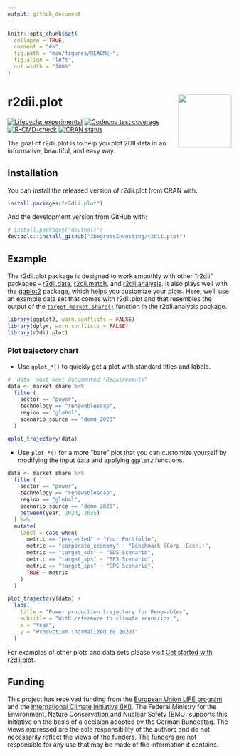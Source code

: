 ```yaml
---
output: github_document
---
```


<!-- README.md is generated from README.Rmd. Please edit that file -->

```r
knitr::opts_chunk$set(
  collapse = TRUE,
  comment = "#>",
  fig.path = "man/figures/README-",
  fig.align = "left",
  out.width = "100%"
)
```

# r2dii.plot <img src="man/figures/logo.svg" align="right" width="120" />

<!-- badges: start -->
[![Lifecycle:
experimental](https://img.shields.io/badge/lifecycle-experimental-orange.svg)](https://lifecycle.r-lib.org/articles/stages.html)
[![Codecov test coverage](https://codecov.io/gh/2DegreesInvesting/r2dii.plot/branch/master/graph/badge.svg)](https://app.codecov.io/gh/2DegreesInvesting/r2dii.plot?branch=master)
[![R-CMD-check](https://github.com/2DegreesInvesting/r2dii.plot/workflows/R-CMD-check/badge.svg)](https://github.com/2DegreesInvesting/r2dii.plot/actions)
[![CRAN status](https://www.r-pkg.org/badges/version/r2dii.plot)](https://CRAN.R-project.org/package=r2dii.plot)
<!-- badges: end -->

The goal of r2dii.plot is to help you plot 2DII data in an informative,
beautiful, and easy way.

## Installation

You can install the released version of r2dii.plot from CRAN with:

```r
install.packages("r2dii.plot")
```

And the development version from GitHub with:

```r
# install.packages("devtools")
devtools::install_github("2DegreesInvesting/r2dii.plot")
```

## Example

The r2dii.plot package is designed to work smoothly with other "r2dii" packages
-- [r2dii.data](https://2degreesinvesting.github.io/r2dii.data/),
[r2dii.match](https://2degreesinvesting.github.io/r2dii.match/), and
[r2dii.analysis](https://2degreesinvesting.github.io/r2dii.analysis/). It also
plays well with the [ggplot2](https://ggplot2.tidyverse.org/) package, which
helps you customize your plots. Here, we'll use an example data set that comes
with r2dii.plot and that resembles the output of the
[`target_market_share()`](https://2degreesinvesting.github.io/r2dii.analysis/reference/target_market_share.html)
function in the r2dii.analysis package.

```r
library(ggplot2, warn.conflicts = FALSE)
library(dplyr, warn.conflicts = FALSE)
library(r2dii.plot)
```

### Plot trajectory chart

* Use `qplot_*()` to quickly get a plot with standard titles and labels. 

```r
# `data` must meet documented "Requirements"
data <- market_share %>%
  filter(
    sector == "power",
    technology == "renewablescap",
    region == "global",
    scenario_source == "demo_2020"
  )

qplot_trajectory(data)
```

* Use `plot_*()` for a more "bare" plot that you can customize yourself by 
modifying the input data and applying `ggplot2` functions. 

```r
data <- market_share %>%
  filter(
    sector == "power",
    technology == "renewablescap",
    region == "global",
    scenario_source == "demo_2020",
    between(year, 2020, 2035)
  ) %>%
  mutate(
    label = case_when(
      metric == "projected" ~ "Your Portfolio",
      metric == "corporate_economy" ~ "Benchmark (Corp. Econ.)",
      metric == "target_sds" ~ "SDS Scenario",
      metric == "target_sps" ~ "SPS Scenario",
      metric == "target_cps" ~ "CPS Scenario",
      TRUE ~ metric
    )
  )

plot_trajectory(data) +
  labs(
    title = "Power production trajectory for Renewables",
    subtitle = "With reference to climate scenarios.",
    x = "Year",
    y = "Production (normalized to 2020)"
  )
```

For examples of other plots and data sets please visit [Get started with
r2dii.plot](https://2degreesinvesting.github.io/r2dii.plot/articles/articles/r2dii-plot.html).

## Funding

This project has received funding from the [European Union LIFE
program](https://wayback.archive-it.org/12090/20210412123959/https://ec.europa.eu/easme/en/) and the [International Climate
Initiative
(IKI)](https://www.international-climate-initiative.com/en/details/project/measuring-paris-agreement-alignment-and-financial-risk-in-financial-markets-18_I_351-2982).
The Federal Ministry for the Environment, Nature Conservation and Nuclear Safety
(BMU) supports this initiative on the basis of a decision adopted by the German
Bundestag. The views expressed are the sole responsibility of the authors and do
not necessarily reflect the views of the funders. The funders are not
responsible for any use that may be made of the information it contains.
